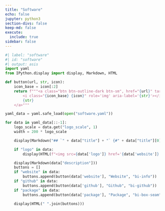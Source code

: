 ```yaml
---
title: "Software"
echo: false
jupyter: python3
section-divs: false
keep-md: false
execute: 
  include: true
sidebar: false
---
```


```python
#| label: "software"
#| id: "software"
#| output: asis
import yaml
from IPython.display import display, Markdown, HTML

def button(url, str, icon):
    icon_base = icon[:2]
    return f"""<a class="btn btn-outline-dark btn-sm", href="{url}" target="_blank" rel="noopener noreferrer">
        <i class="{icon_base} {icon}" role='img' aria-label='{str}'></i>
        {str}
    </a>"""

yaml_data = yaml.safe_load(open("software.yaml"))

for data in yaml_data[::-1]:
    logo_scale = data.get("logo_scale", 1)
    width = 200 * logo_scale

    display(Markdown("## `" + data["title"] + "` {#" + data["title"][0] + "}"))

    if "logo" in data:
        display(HTML(f"<img src={data['logo']} href='{data['website']}' align='right' alt='' width='{width}'>"))

    display(Markdown(data["description"]))
    buttons = []
    if "website" in data:
        buttons.append(button(data['website'], "Website", "bi-info"))
    if "github" in data:
        buttons.append(button(data['github'], "Github", "bi-github"))
    if "package" in data:
        buttons.append(button(data['package'], "Package", "bi-box-seam"))

    display(HTML(" ".join(buttons)))
```
